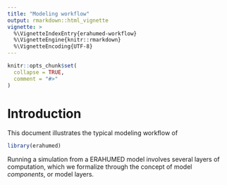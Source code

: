 ```yaml
---
title: "Modeling workflow"
output: rmarkdown::html_vignette
vignette: >
  %\VignetteIndexEntry{erahumed-workflow}
  %\VignetteEngine{knitr::rmarkdown}
  %\VignetteEncoding{UTF-8}
---
```


```r
knitr::opts_chunk$set(
  collapse = TRUE,
  comment = "#>"
)
```

# Introduction

This document illustrates the typical modeling workflow of

```r
library(erahumed)
```

Running a simulation from a ERAHUMED model involves several layers of 
computation, which we formalize through the concept of model *components*, or 
model layers.
